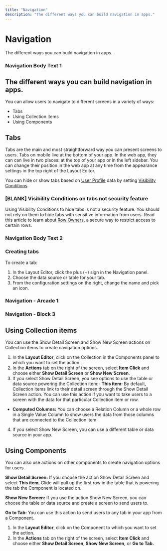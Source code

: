```yaml
---
title: "Navigation"
description: "The different ways you can build navigation in apps."
---
```


# Navigation

The different ways you can build navigation in apps.

### Navigation Body Text 1

## The different ways you can build navigation in apps.

You can allow users to navigate to different screens in a variety of ways:

- Tabs
- Using Collection items
- Using Components

## Tabs

Tabs are the main and most straightforward way you can present screens to users. Tabs on mobile live at the bottom of your app. In the web app, they can can live in two places: at the top of your app or in the left sidebar. You can change their position in the web app at any time from the appearance settings in the top right of the Layout Editor.

You can hide or show tabs based on [User Profile](/reference/values/user-profile-columns) data by setting [Visibility Conditions](/reference/user-experience/visibility-conditions).

### [BLANK] Visibility Conditions on tabs not security feature

Using Visibility Conditions to hide tabs is not a security feature. You should not rely on them to hide tabs with sensitive information from users. Read this article to learn about [Row Owners](https://www.glideapps.com/docs/essentials/security-and-user-data/row-owners), a secure way to restrict access to certain rows.

### Navigation Body Text 2

### Creating tabs

To create a tab:

1. In the Layout Editor, click the plus (+) sign in the Navigation panel.
2. Choose the data source or table for your tab.
3. From the configuration settings on the right, change the name and pick an icon.



### Navigation - Arcade 1

### Navigation - Block 3

## Using Collection items

You can use the Show Detail Screen and Show New Screen actions on Collection items to create navigation options.

1. In the **Layout Editor**, click on the Collection in the Components panel to which you want to set the action.
2. In the **Actions** tab on the right of the screen, select **Item Click** and choose either **Show Detail Screen** or **Show New Screen**.
3. If you select Show Detail Screen, you see options to use the table or data source powering the Collection item:- **This item:** By default, Collection items link to their detail screen through the Show Detail Screen action. You can use this action if you want to take users to a screen with the data for that particular Collection item or row.
- **Computed Columns:** You can choose a Relation Column or a whole row in a Single Value Column to show users the data from those columns that are connected to the Collection item.
4. If you select Show New Screen, you can use a different table or data source in your app.

## Using Components

You can also use actions on other components to create navigation options for users.

**Show Detail Screen:** If you choose the action Show Detail Screen and select **This item**, Glide will pull up the first row in the table that is powering the tab the Component is located on.

**Show New Screen:** If you use the action Show New Screen, you can choose the table or data source and create a screen to send users to.

**Go to Tab:** You can use this action to send users to any tab in your app from a Component.

1. In the **Layout Editor**, click on the Component to which you want to set the action.
2. In the **Actions** tab on the right of the screen, select **Item Click** and choose either **Show Detail Screen, Show New Screen,** or **Go to Tab.**



